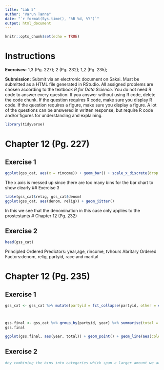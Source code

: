 ---
title: "Lab 5"
author: "Varun Tanna"
date: "`r format(Sys.time(), '%B %d, %Y')`"
output: html_document
---

```{r setup, include=FALSE}
knitr::opts_chunk$set(echo = TRUE)
```

# Instructions

**Exercises:**  1,3 (Pg. 227); 2 (Pg. 232); 1,2 (Pg. 235); 

**Submission:** Submit via an electronic document on Sakai. Must be submitted as a HTML file generated in RStudio. All assigned problems are chosen according to the textbook *R for Data Science*. You do not need R code to answer every question. If you answer without using R code, delete the code chunk. If the question requires R code, make sure you display R code. If the question requires a figure, make sure you display a figure. A lot of the questions can be answered in written response, but require R code and/or figures for understanding and explaining.

```{r, include=FALSE}
library(tidyverse)
```

# Chapter 12 (Pg. 227)

##  Exercise 1
```{r}
ggplot(gss_cat, aes(x = rincome)) + geom_bar() + scale_x_discrete(drop = FALSE)
```
The x axis is messed up since there are too many bins for the bar chart to show clearly
##  Exercise 3
```{r}
table(gss_cat$relig, gss_cat$denom)
ggplot(gss_cat, aes(denom, relig)) + geom_jitter()
```
In this we see that the denomination in this case only applies to the prostestants
# Chapter 12 (Pg. 232)

##  Exercise 2
```{r}
head(gss_cat)
```
Principled Ordered Predictors: year,age, rincome, tvhours
Abritary Ordered Factors:denom, relig, partyid, race and marital

# Chapter 12 (Pg. 235)

##  Exercise 1
```{r}
gss_cat <- gss_cat %>% mutate(partyid = fct_collapse(partyid, other = c("No answer", "Don't know", "Other party"), ind = c("Independent", "Ind,near rep", "Ind,near dem"), rep = c("Strong republican", "Not str republican"), dem = c("Strong democrat", "Not str democrat")))



gss.final <- gss_cat %>% group_by(partyid, year) %>% summarise(total = n() )
gss.final

ggplot(gss.final, aes(year, total)) + geom_point() + geom_line(aes(colour = partyid))
```

##  Exercise 2
```{r}
#by combining the bins into categories which span a larger amount we are able to reduce th large distribution in this situation.
```
